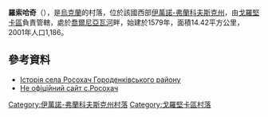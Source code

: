 {{coord|48|37|58|N|25|14|21|E|scale:30000|display=title}}

'''羅索哈奇'''（{{lang-uk|Росохач}}），是[[烏克蘭|烏克蘭]]的村落，位於該國西部[[伊萬諾-弗蘭科夫斯克州|伊萬諾-弗蘭科夫斯克州]]，由[[戈羅堅卡區|戈羅堅卡區]]負責管轄，處於[[喬爾尼亞瓦河|喬爾尼亞瓦河]]畔，始建於1579年，面積14.42平方公里，2001年人口1,186。

==參考資料==
* [http://www.history.iv-fr.net/article.php?id=139 Історія села Росохач Городенківського району] {{Wayback|url=http://www.history.iv-fr.net/article.php?id=139 |date=20160528211700 }}
* [http://rosoxach.at.ua Не офіційний сайт с.Росохач] {{Wayback|url=http://rosoxach.at.ua/ |date=20200930073938 }}

{{DEFAULTSORT:Росохач}}
[[Category:伊萬諾-弗蘭科夫斯克州村落|Category:伊萬諾-弗蘭科夫斯克州村落]]
[[Category:戈羅堅卡區村落|Category:戈羅堅卡區村落]]


{{IvanoFrankivsk-geo-stub}}
